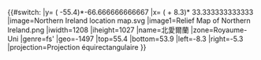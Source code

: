 <includeonly>{{#switch:{{{1}}}
|y= ({{{2}}} -55.4)*-66.666666666667
|x= ({{{3}}} + 8.3)* 33.333333333333
|image=Northern Ireland location map.svg
|image1=Relief Map of Northern Ireland.png
|iwidth=1208
|iheight=1027
|name=北愛爾蘭
|zone=Royaume-Uni
|genre=fs'
|geo=-1497
|top=55.4
|bottom=53.9
|left=-8.3
|right=-5.3
|projection=Projection équirectangulaire
}}</includeonly><noinclude>
{{Location map/Info|United Kingdom Northern Ireland}}
{{Documentation}}
</noinclude>